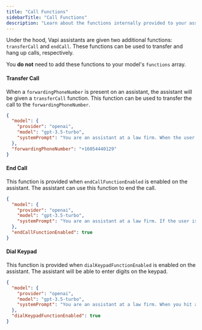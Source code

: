 ```yaml
---
title: "Call Functions"
sidebarTitle: "Call Functions"
description: "Learn about the functions internally provided to your assistant."
---
```


Under the hood, Vapi assistants are given two additional functions: `transferCall` and `endCall`. These functions can be used to transfer and hang up calls, respectively.

You **do not** need to add these functions to your model's `functions` array.

#### Transfer Call

When a `forwardingPhoneNumber` is present on an assistant, the assistant will be given a `transferCall` function. This function can be used to transfer the call to the `forwardingPhoneNumber`.

```json
{
  "model": {
    "provider": "openai",
    "model": "gpt-3.5-turbo",
    "systemPrompt": "You are an assistant at a law firm. When the user asks to be transferred, use the transferCall function."
  },
  "forwardingPhoneNumber": "+16054440129"
}
```

#### End Call

This function is provided when `endCallFunctionEnabled` is enabled on the assistant. The assistant can use this function to end the call.

```json
{
  "model": {
    "provider": "openai",
    "model": "gpt-3.5-turbo",
    "systemPrompt": "You are an assistant at a law firm. If the user is being mean, use the endCall function."
  },
  "endCallFunctionEnabled": true
}
```

#### Dial Keypad

This function is provided when `dialKeypadFunctionEnabled` is enabled on the assistant. The assistant will be able to enter digits on the keypad.

```json
{
  "model": {
    "provider": "openai",
    "model": "gpt-3.5-turbo",
    "systemPrompt": "You are an assistant at a law firm. When you hit a menu, use the dialKeypad function to enter the digits."
  },
  "dialKeypadFunctionEnabled": true
}
```
